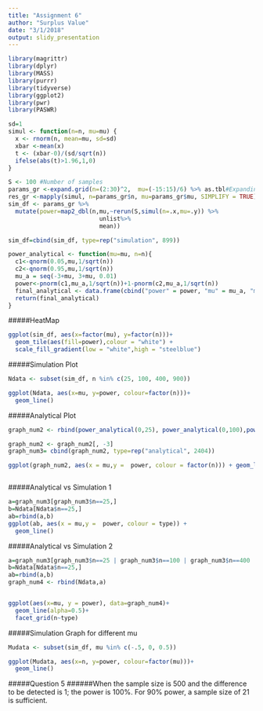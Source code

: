 ```yaml
---
title: "Assignment 6"
author: "Surplus Value"
date: "3/1/2018"
output: slidy_presentation
---
```



```r
library(magrittr)
library(dplyr)
library(MASS)
library(purrr)
library(tidyverse)
library(ggplot2)
library(pwr)
library(PASWR)
```

```r
sd=1
simul <- function(n=n, mu=mu) {
  x <- rnorm(n, mean=mu, sd=sd) 
  xbar <-mean(x)
  t <- (xbar-0)/(sd/sqrt(n))
  ifelse(abs(t)>1.96,1,0)
}

S <- 100 #Number of samples
params_gr <-expand.grid(n=(2:30)^2,  mu=(-15:15)/6) %>% as.tbl#Expanding our simulation for each S, each n and each mu
res_gr <-mapply(simul, n=params_gr$n, mu=params_gr$mu, SIMPLIFY = TRUE)
sim_df <- params_gr %>% 
  mutate(power=map2_dbl(n,mu,~rerun(S,simul(n=.x,mu=.y)) %>%
                          unlist%>%
                          mean))

sim_df=cbind(sim_df, type=rep("simulation", 899))

power_analytical <- function(mu=mu, n=n){
  c1<-qnorm(0.05,mu,1/sqrt(n))
  c2<-qnorm(0.95,mu,1/sqrt(n))
  mu_a = seq(-3+mu, 3+mu, 0.01)
  power<-pnorm(c1,mu_a,1/sqrt(n))+1-pnorm(c2,mu_a,1/sqrt(n))
  final_analytical <- data.frame(cbind("power" = power, "mu" = mu_a, "mean" = mu, "n" = n))
  return(final_analytical)
}


```








#####HeatMap
```r
ggplot(sim_df, aes(x=factor(mu), y=factor(n)))+
  geom_tile(aes(fill=power),colour = "white") + 
  scale_fill_gradient(low = "white",high = "steelblue")

```


#####Simulation Plot

```r


Ndata <- subset(sim_df, n %in% c(25, 100, 400, 900))

ggplot(Ndata, aes(x=mu, y=power, colour=factor(n)))+
  geom_line()

```


#####Analytical Plot

```r

graph_num2 <- rbind(power_analytical(0,25), power_analytical(0,100),power_analytical(0,400),power_analytical(0,900))

graph_num2 <- graph_num2[, -3]
graph_num3= cbind(graph_num2, type=rep("analytical", 2404))

ggplot(graph_num2, aes(x = mu,y =  power, colour = factor(n))) + geom_line()



```




#####Analytical vs Simulation 1

```r

a=graph_num3[graph_num3$n==25,]
b=Ndata[Ndata$n==25,]
ab=rbind(a,b)
ggplot(ab, aes(x = mu,y =  power, colour = type)) + 
  geom_line()


```


#####Analytical vs Simulation 2
```r

a=graph_num3[graph_num3$n==25 | graph_num3$n==100 | graph_num3$n==400 | graph_num3$n==900,]
b=Ndata[Ndata$n==25,]
ab=rbind(a,b)
graph_num4 <- rbind(Ndata,a)


ggplot(aes(x=mu, y = power), data=graph_num4)+ 
  geom_line(alpha=0.5)+
  facet_grid(n~type)

```



#####Simulation Graph for different mu


```r


Mudata <- subset(sim_df, mu %in% c(-.5, 0, 0.5))

ggplot(Mudata, aes(x=n, y=power, colour=factor(mu)))+
  geom_line() 

```

#####Question 5 
######When the sample size is 500 and the difference to be detected is 1; the power is 100%. For 90% power,  a sample size of 21 is sufficient.




